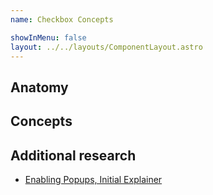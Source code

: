 ```yaml
---
name: Checkbox Concepts

showInMenu: false
layout: ../../layouts/ComponentLayout.astro
---
```



<ComponentCoverage component="Checkbox" />

## Anatomy

<Anatomy component="Checkbox" />

## Concepts

<Concepts client:load component="Checkbox" />

## Additional research

- [Enabling Popups, Initial Explainer](/components/popup.research.explainer)

